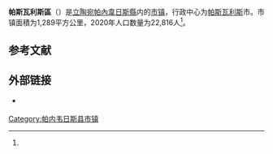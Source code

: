 {{Infobox settlement
| name                    = 帕斯瓦利斯區
| native_name             = Pasvalio rajono savivaldybė
| native_name_lang        = lt
| settlement_type         = [[立陶宛市镇|市镇]]
| image_skyline           = Pasvalio bažnyčia 2.JPG
| image_caption           = 帕斯瓦利斯區内的教堂建筑
| image_flag              = 
| flag_size               = 125px
| image_shield            = Pasvalys COA.svg
| shield_size             = 75px
| image_map               = Pasvalys dst.svg
| map_caption             = 帕斯瓦利斯區在立陶宛的位置
| coordinates             = 
| coor_pinpoint           = 
| coordinates_footnotes   = 
| subdivision_type        = [[世界政區索引|国家]]
| subdivision_name        = {{LIT}}
| subdivision_type1       = 传统地区
| subdivision_name1       = [[奥克什泰蒂亚|奥克什泰蒂亚]]
| subdivision_type2       = [[立陶宛縣份|县份]]
| subdivision_name2       = [[帕內韋日斯縣|帕內韋日斯縣]]
| established_title       = 
| established_date        = 
| seat_type               = 行政中心
| seat                    = [[帕斯瓦利斯|帕斯瓦利斯]]
| unit_pref               = Metric
| area_total_km2          = 1289
| area_rank               = 
| area_note               = 
| area_footnotes          = <ref name=VLE>{{cite encyclopedia | encyclopedia = Visuotinė lietuvių enciklopedija | title = Pasvalio rajono savivaldybė | url = https://www.vle.lt/straipsnis/pasvalio-rajono-savivaldybe/ | access-date = 2021-07-08 | language = lt | edition =  | date = 2014 | publisher = Mokslo ir enciklopedijų leidybos institutas | volume = 24 | location = Vilnius | archive-date = 2021-07-11 | archive-url = https://web.archive.org/web/20210711231549/https://www.vle.lt/straipsnis/pasvalio-rajono-savivaldybe/ | dead-url = no }}</ref>
| population_as_of        = 2020年
| population_total        = 22816
| population_density_km2  = auto
| population_note         = 
| population_footnotes    = <ref name=VLE/>
| timezone1               = [[欧洲东部时间|EET]]
| utc_offset1             = +2
| timezone1_DST           = [[欧洲东部夏令时间|EEST]]
| utc_offset1_DST         = +3
| postal_code_type        = 邮政编码
| postal_code             = 
| area_code_type          = 
| area_code               = 451
| iso_code                = 
| website                 = {{URL|https://www.pasvalys.lt/}}
| footnotes               = 
}}
'''帕斯瓦利斯區'''（{{lang-lt|Pasvalio rajono savivaldybė}}）是[[立陶宛|立陶宛]][[帕內韋日斯縣|帕內韋日斯縣]]内的[[立陶宛市镇|市镇]]，行政中心为[[帕斯瓦利斯|帕斯瓦利斯]]市。市镇面積为1,289平方公里，2020年人口数量为22,816人<ref name=VLE/>。

== 参考文献 ==
{{Reflist}}

== 外部链接 ==
{{commonscat|Pasvalys District Municipality|position=left}}
* {{Official site|https://www.pasvalys.lt/lt}} {{lt icon}} {{en}}

{{DEFAULTSORT:Pasvalys}}
[[Category:帕内韦日斯县市镇|Category:帕内韦日斯县市镇]]